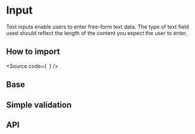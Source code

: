 

<Meta of={Stories} />

# Input

Text inputs enable users to enter free-form text data. The type of text field
used should reflect the length of the content you expect the user to enter.

## How to import

<Source
  code={`
`}
/>

## Base

<Canvas of={Stories.Base} />

## Simple validation

<Canvas of={Stories.SimpleValidation} />

## API

<ArgTypes of={Stories} />
